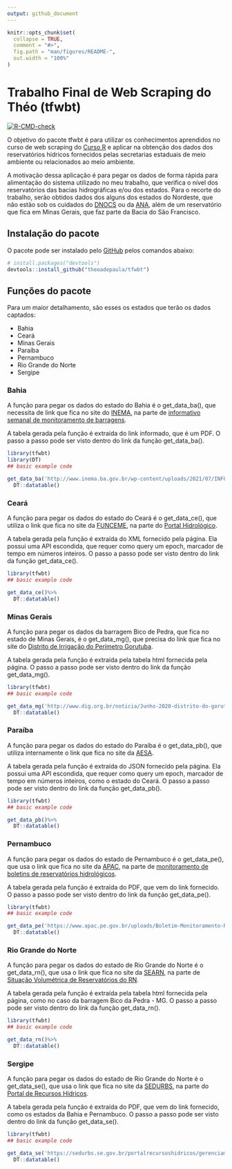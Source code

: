 ```yaml
---
output: github_document
---
```


<!-- README.md is generated from README.Rmd. Please edit that file -->

```r
knitr::opts_chunk$set(
  collapse = TRUE,
  comment = "#>",
  fig.path = "man/figures/README-",
  out.width = "100%"
)
```

# Trabalho Final de Web Scraping do Théo (tfwbt)

<!-- badges: start -->
[![R-CMD-check](https://github.com/theoadepaula/tfwbt/workflows/R-CMD-check/badge.svg)](https://github.com/theoadepaula/tfwbt/actions)
<!-- badges: end -->

O objetivo do pacote tfwbt é para utilizar os conhecimentos aprendidos no curso de web scraping do [Curso R](https://curso-r.com/) e aplicar na obtenção dos dados dos reservatórios hídricos fornecidos pelas secretarias estaduais de meio ambiente ou relacionados ao meio ambiente. 

A motivação dessa aplicação é para pegar os dados de forma rápida para alimentação do sistema utilizado no meu trabalho, que verifica o nível dos reservatórios das bacias hidrográficas e/ou dos estados. Para o recorte do trabalho, serão obtidos dados dos alguns dos estados do Nordeste, que não estão sob os cuidados do [DNOCS](https://www.gov.br/dnocs/pt-br) ou da [ANA](https://www.gov.br/ana/pt-br), além de um reservatório que fica em Minas Gerais, que faz parte da Bacia do São Francisco.

## Instalação do pacote

O pacote pode ser instalado pelo [GitHub](https://github.com/) pelos comandos abaixo:

``` r
# install.packages("devtools")
devtools::install_github("theoadepaula/tfwbt")
```
## Funções do pacote 

Para um maior detalhamento, são esses os estados que terão os dados captados:

- Bahia
- Ceará
- Minas Gerais
- Paraíba
- Pernambuco
- Rio Grande do Norte
- Sergipe


### Bahia

A função para pegar os dados do estado do Bahia é o get_data_ba(), que necessita de link que fica no site do [INEMA](http://www.inema.ba.gov.br), na parte de [informativo semanal de monitoramento de barragens](http://www.inema.ba.gov.br/gestao-2/barragensreservatorios/informativo-semanal-de-monitoramento-das-barragens/).

A tabela gerada pela função é extraída do link informado, que é um PDF. O passo a passo pode ser visto dentro do link da função get_data_ba().

```r
library(tfwbt)
library(DT)
## basic example code

get_data_ba('http://www.inema.ba.gov.br/wp-content/uploads/2021/07/INFORMATIVO-SEMANAL-N%C2%BA-29-2021.pdf') %>% 
  DT::datatable()

```

### Ceará

A função para pegar os dados do estado do Ceará é o get_data_ce(), que utiliza o link que fica no site da [FUNCEME](http://www.funceme.br/), na parte do [Portal Hidrológico](http://www.hidro.ce.gov.br/).

A tabela gerada pela função é extraída do XML fornecido pela página. Ela possui uma API escondida, que requer como query um epoch, marcador de tempo em números inteiros. O passo a passo pode ser visto dentro do link da função get_data_ce().

```r
library(tfwbt)
## basic example code

get_data_ce()%>% 
  DT::datatable()

```

### Minas Gerais

A função para pegar os dados da barragem Bico de Pedra, que fica no estado de Minas Gerais, é o get_data_mg(), que precisa do link que fica no site do [Distrito de Irrigação do Perímetro Gorutuba](http://www.dig.org.br/home).

A tabela gerada pela função é extraída pela tabela html fornecida pela página. O passo a passo pode ser visto dentro do link da função get_data_mg().

```r
library(tfwbt)
## basic example code

get_data_mg('http://www.dig.org.br/noticia/Junho-2020-distrito-do-gorutuba/251/')%>% 
  DT::datatable()

```

### Paraíba

A função para pegar os dados do estado do Paraíba é o get_data_pb(), que utiliza internamente o link que fica no site da [AESA](http://www.aesa.pb.gov.br/).

A tabela gerada pela função é extraída do JSON fornecido pela página. Ela possui uma API escondida, que requer como query um epoch, marcador de tempo em números inteiros, como o estado do Ceará. O passo a passo pode ser visto dentro do link da função get_data_pb().

```r
library(tfwbt)
## basic example code

get_data_pb()%>% 
  DT::datatable()

```

### Pernambuco

A função para pegar os dados do estado de Pernambuco é o get_data_pe(), que usa o link que fica no site da [APAC](https://www.apac.pe.gov.br/), na parte de [monitoramento de boletins de reservatórios hidrológicos](https://www.apac.pe.gov.br/rios-e-reservatorios).

A tabela gerada pela função é extraída do PDF, que vem do link fornecido. O passo a passo pode ser visto dentro do link da função get_data_pe().

```r
library(tfwbt)
## basic example code

get_data_pe('https://www.apac.pe.gov.br/uploads/Boletim-Monitoramento-Reservatorios26-07-2021.pdf')%>% 
  DT::datatable()

```

### Rio Grande do Norte

A função para pegar os dados do estado de Rio Grande do Norte é o get_data_rn(), que usa o link que fica no site da [SEARN](http://www.searh.rn.gov.br/), na parte de [Situação Volumétrica de Reservatórios do RN](http://sistemas.searh.rn.gov.br/MonitoramentoVolumetrico/).

A tabela gerada pela função é extraída pela tabela html fornecida pela página, como no caso da barragem Bico da Pedra - MG. O passo a passo pode ser visto dentro do link da função get_data_rn().

```r
library(tfwbt)
## basic example code

get_data_rn()%>% 
  DT::datatable()

```

### Sergipe

A função para pegar os dados do estado de Rio Grande do Norte é o get_data_se(), que usa o link que fica no site da [SEDURBS](https://sedurbs.se.gov.br/), na parte do [Portal de Recursos Hídricos](https://sedurbs.se.gov.br/portalrecursoshidricos/).

A tabela gerada pela função é extraída do PDF, que vem do link fornecido, como os estados da Bahia e Pernambuco. O passo a passo pode ser visto dentro do link da função get_data_se().

```r
library(tfwbt)
## basic example code

get_data_se('https://sedurbs.se.gov.br/portalrecursoshidricos/gerenciamento/boletins_reservatorio/Boletim%2027-%2005_07_2021.pdf')%>% 
  DT::datatable()

```
